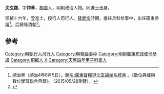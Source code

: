 '''沈玄錫'''，字'''仲章'''，[[桐鄉|桐鄉]]人，明朝政治人物。同進士出身。

崇禎十六年，登進士，授行人司行人。[[隆武帝|隆武帝]]時期，擔任兵科给事中，出任廣東參議<ref>順治帝（順治4年6月5日）。[http://catalog.digitalarchives.tw/item/00/27/e3/5a.html 題名:廣東督糧道沈玄錫坐名敕書] {{Wayback|url=http://catalog.digitalarchives.tw/item/00/27/e3/5a.html |date=20150528140125 }}。《數位典藏與數位學習聯合目錄》。（2015/05/28瀏覽）。</ref>。后歸降清朝<ref name="多洛肯2004">{{cite book|author=多洛肯|title=明代浙江进士研究|url=http://books.google.com/books?id=atFMAAAAIAAJ|year=2004|publisher=上海古籍出版社|isbn=978-7-5325-3789-1|page=401}}</ref>。

==參考==
{{reflist}}
{{明朝人物小作品}}
{{崇禎十六年癸未科殿試金榜}}
{{DEFAULTSORT:Shen沈}}
[[Category:明朝行人司行人|Category:明朝行人司行人]]
[[Category:明朝給事中|Category:明朝給事中]]
[[Category:明朝廣東布政使司參議|Category:明朝廣東布政使司參議]]
[[Category:桐鄉人|Category:桐鄉人]]
[[Category:沈姓|X]]
[[Category:天啓四年甲子科舉人|Category:天啓四年甲子科舉人]]